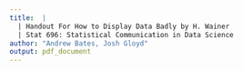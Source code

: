 ```yaml
---
title:  |
  | Handout For How to Display Data Badly by H. Wainer
  | Stat 696: Statistical Communication in Data Science
author: "Andrew Bates, Josh Gloyd"
output: pdf_document
---
```





